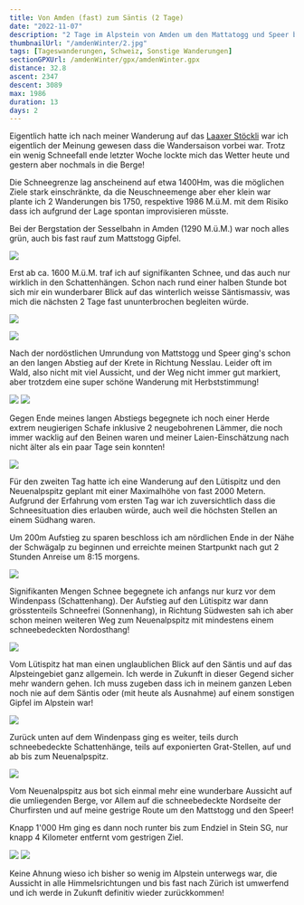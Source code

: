 ```yaml
---
title: Von Amden (fast) zum Säntis (2 Tage)
date: "2022-11-07"
description: "2 Tage im Alpstein von Amden um den Mattatogg und Speer bis fast zum Säntis im Spätherbst"
thumbnailUrl: "/amdenWinter/2.jpg"
tags: [Tageswanderungen, Schweiz, Sonstige Wanderungen]
sectionGPXUrl: /amdenWinter/gpx/amdenWinter.gpx
distance: 32.8
ascent: 2347
descent: 3089
max: 1986
duration: 13
days: 2
---
```


Eigentlich hatte ich nach meiner Wanderung auf das <a href="/blog/2022-09-23-Laaxer-Stöckli">Laaxer Stöckli</a> war ich eigentlich der Meinung gewesen dass die Wandersaison vorbei war. Trotz ein wenig Schneefall ende letzter Woche lockte mich das Wetter heute und gestern aber nochmals in die Berge!

Die Schneegrenze lag anscheinend auf etwa 1400Hm, was die möglichen Ziele stark einschränkte, da die Neuschneemenge aber eher klein war plante ich 2 Wanderungen bis 1750, respektive 1986 M.ü.M. mit dem Risiko dass ich aufgrund der Lage spontan improvisieren müsste.

Bei der Bergstation der Sesselbahn in Amden (1290 M.ü.M.) war noch alles grün, auch bis fast rauf zum Mattstogg Gipfel.

<Img src="/amdenWinter/1.jpg" d="Mattstogg mit wenig Schnee ganz oben" />

Erst ab ca. 1600 M.ü.M. traf ich auf signifikanten Schnee, und das auch nur wirklich in den Schattenhängen. Schon nach rund einer halben Stunde bot sich mir ein wunderbarer Blick auf das winterlich weisse Säntismassiv, was mich die nächsten 2 Tage fast ununterbrochen begleiten würde.

<Img
	src="/amdenWinter/2.jpg"
	d="Säntis in der Ferne, wenig Schnee auf 1750Hm"
/>

<Img src="/amdenWinter/3.jpg" d="Blick zurück zum Speer" />

Nach der nordöstlichen Umrundung von Mattstogg und Speer ging's schon an den langen Abstieg auf der Krete in Richtung Nesslau. Leider oft im Wald, also nicht mit viel Aussicht, und der Weg nicht immer gut markiert, aber trotzdem eine super schöne Wanderung mit Herbststimmung!

<Img
	src="/amdenWinter/4.jpg"
	d="Säntis (Mitte) und Neuenalpspitz (Rechts, Ziel morgen)"
/>
<Img src="/amdenWinter/5.jpg" d="Wandern mit Stöcken im Herbst..." />

Gegen Ende meines langen Abstiegs begegnete ich noch einer Herde extrem neugierigen Schafe inklusive 2 neugebohrenen Lämmer, die noch immer wacklig auf den Beinen waren und meiner Laien-Einschätzung nach nicht älter als ein paar Tage sein konnten!

<Img src="/amdenWinter/6.jpg" d="Neugebohrene Lämmer oberhalb Nesslau" />

Für den zweiten Tag hatte ich eine Wanderung auf den Lütispitz und den Neuenalpspitz geplant mit einer Maximalhöhe von fast 2000 Metern. Aufgrund der Erfahrung vom ersten Tag war ich zuversichtlich dass die Schneesituation dies erlauben würde, auch weil die höchsten Stellen an einem Südhang waren.

Um 200m Aufstieg zu sparen beschloss ich am nördlichen Ende in der Nähe der Schwägalp zu beginnen und erreichte meinen Startpunkt nach gut 2 Stunden Anreise um 8:15 morgens.

<Img
	src="/amdenWinter/7.jpg"
	d="Winterliche Nordseite des Alpsteins am frühen Morgen"
/>

Signifikanten Mengen Schnee begegnete ich anfangs nur kurz vor dem Windenpass (Schattenhang). Der Aufstieg auf den Lütispitz war dann grösstenteils Schneefrei (Sonnenhang), in Richtung Südwesten sah ich aber schon meinen weiteren Weg zum Neuenalpspitz mit mindestens einem schneebedeckten Nordosthang!

<Img
	src="/amdenWinter/8.jpg"
	d="Neuenalpspitz und Grat, Sicht vom Aufstieg auf den Lütispitz"
/>

Vom Lütispitz hat man einen unglaublichen Blick auf den Säntis und auf das Alpsteingebiet ganz allgemein. Ich werde in Zukunft in dieser Gegend sicher mehr wandern gehen. Ich muss zugeben dass ich in meinem ganzen Leben noch nie auf dem Säntis oder (mit heute als Ausnahme) auf einem sonstigen Gipfel im Alpstein war!

<Img src="/amdenWinter/9.jpg" d="Blick vom Lütispitz auf den Säntis" />

Zurück unten auf dem Windenpass ging es weiter, teils durch schneebedeckte Schattenhänge, teils auf exponierten Grat-Stellen, auf und ab bis zum Neuenalpspitz.

<Img
	src="/amdenWinter/10.jpg"
	d="Grat zum Neuenalpspitz, senkrecht auf beiden Seiten!"
/>

Vom Neuenalpspitz aus bot sich einmal mehr eine wunderbare Aussicht auf die umliegenden Berge, vor Allem auf die schneebedeckte Nordseite der Churfirsten und auf meine gestrige Route um den Mattstogg und den Speer!

Knapp 1'000 Hm ging es dann noch runter bis zum Endziel in Stein SG, nur knapp 4 Kilometer entfernt vom gestrigen Ziel.

<Img
	src="/amdenWinter/11.jpg"
	d="schneebedeckte Churfirsten (links) und Mattstogg/Speer rechts"
/>
<Img
	src="/amdenWinter/12.jpg"
	d="Endziel: Stein SG mit Mattstogg und Speer im Hintergrund"
/>

Keine Ahnung wieso ich bisher so wenig im Alpstein unterwegs war, die Aussicht in alle Himmelsrichtungen und bis fast nach Zürich ist umwerfend und ich werde in Zukunft definitiv wieder zurückkommen!
